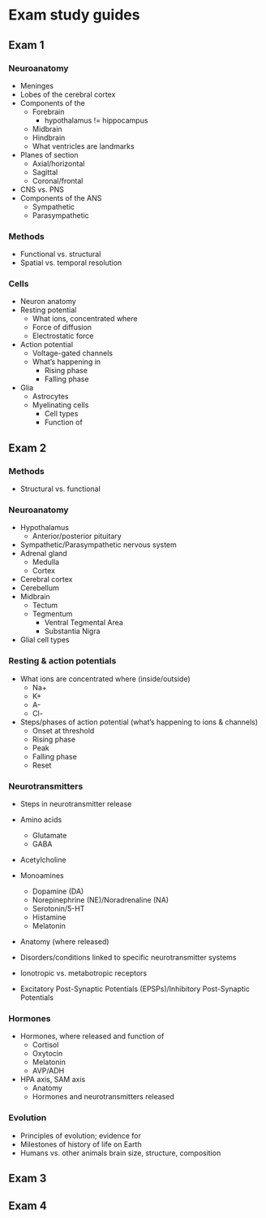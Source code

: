 # Exam study guides

## Exam 1 {-}

### Neuroanatomy {-}

- Meninges
- Lobes of the cerebral cortex
- Components of the
    - Forebrain
        - hypothalamus != hippocampus
    - Midbrain
    - Hindbrain
    - What ventricles are landmarks
- Planes of section
    - Axial/horizontal
    - Sagittal
    - Coronal/frontal
- CNS vs. PNS
- Components of the ANS
    - Sympathetic
    - Parasympathetic

### Methods {-}

- Functional vs. structural
- Spatial vs. temporal resolution

### Cells {-}

- Neuron anatomy
- Resting potential
    - What ions, concentrated where
    - Force of diffusion
    - Electrostatic force
- Action potential
    - Voltage-gated channels
    - What's happening in
        - Rising phase
        - Falling phase
- Glia
    - Astrocytes
    - Myelinating cells
        - Cell types
        - Function of

## Exam 2 {-}

### Methods {-}

- Structural vs. functional

### Neuroanatomy {-}

- Hypothalamus
  - Anterior/posterior pituitary
- Sympathetic/Parasympathetic nervous system
- Adrenal gland
  - Medulla
  - Cortex
- Cerebral cortex
- Cerebellum
- Midbrain
  - Tectum
  - Tegmentum
    - Ventral Tegmental Area
    - Substantia Nigra

- Glial cell types

### Resting & action potentials {-}

- What ions are concentrated where (inside/outside)
  - Na+
  - K+
  - A-
  - Cl-
- Steps/phases of action potential (what's happening to ions & channels)
  - Onset at threshold
  - Rising phase
  - Peak
  - Falling phase
  - Reset

### Neurotransmitters {-}

- Steps in neurotransmitter release

- Amino acids
  - Glutamate
  - GABA
- Acetylcholine
- Monoamines
  - Dopamine (DA)
  - Norepinephrine (NE)/Noradrenaline (NA)
  - Serotonin/5-HT
  - Histamine
  - Melatonin

- Anatomy (where released)
- Disorders/conditions linked to specific neurotransmitter systems

- Ionotropic vs. metabotropic receptors
- Excitatory Post-Synaptic Potentials (EPSPs)/Inhibitory Post-Synaptic Potentials

### Hormones {-}

- Hormones, where released and function of
  - Cortisol
  - Oxytocin
  - Melatonin
  - AVP/ADH
  
- HPA axis, SAM axis
  - Anatomy
  - Hormones and neurotransmitters released

### Evolution {-}
  
- Principles of evolution; evidence for
- Milestones of history of life on Earth
- Humans vs. other animals brain size, structure, composition
  
## Exam 3 {-}

## Exam 4 {-}
